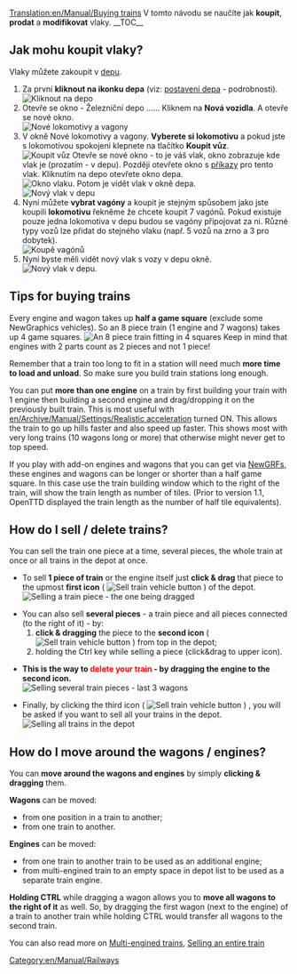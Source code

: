 [[Translation:en/Manual/Buying trains]]
{{cs/Překlad|origin= en/Manual/Buying trains
|from  = en
|to    = cs
|Percentage =1
}}{{cs/Manual/Tutorial/Cvičení}}
V tomto návodu se naučíte jak '''koupit''', '''prodat''' a '''modifikovat''' vlaky.
__TOC__ 
==Jak mohu koupit vlaky?==
Vlaky můžete zakoupit v [[en/Manual/Depots|depu]].
#Za první '''kliknout na ikonku depa''' (viz: [[en/Manual/Building depots|postavení depa]] - podrobnosti).<br/>[[File:en/Manual/BuildTrainTutorial1.png|none|frame|Kliknout na depo]]
#Otevře se okno - Železniční depo ...... Kliknem na '''Nová vozidla'''. A otevře se nové okno.<br/>[[File:en/Manual/BuildTrainTutorial2.png|none|frame|Nové lokomotivy a vagony]]
#V okně Nové lokomotivy a vagony. '''Vyberete si lokomotivu''' a pokud jste s lokomotivou spokojeni klepnete na tlačítko '''Koupit vůz'''.<br/>[[File:en/Manual/BuildTrainTutorial3.png|none|frame|Koupit vůz]] Otevře se nové okno - to je váš vlak, okno zobrazuje kde vlak je (prozatím - v depu). Později otevřete okno s [[en/Manual/Orders|příkazy]] pro tento vlak. Kliknutím na depo otevřete okno depa.<br/>[[File:en/Manual/BuildTrainTutorial5.png|none|frame|Okno vlaku.]] Potom je vidět vlak v okně depa.<br/>[[File:en/Manual/BuildTrainTutorial4.png|none|frame|Nový vlak v depu]]
#Nyní můžete '''vybrat vagóny''' a koupit je stejným spůsobem jako jste koupili '''lokomotivu''' řekněme že chcete koupit 7 vagónů. Pokud existuje pouze jedna lokomotiva v depu budou se vagóny připojovat za ni. Různé typy vozů lze přidat do stejného vlaku (např. 5 vozů na zrno a 3 pro dobytek).<br/>[[File:en/Manual/BuildTrainTutorial6.png|none|frame|Koupě vagónů]]
#Nyní byste měli vidět nový vlak s vozy v depu okně.<br/>[[File:en/Manual/BuildTrainTutorial7.png|none|frame|Nový vlak v depu.]]

==Tips for buying trains==
Every engine and wagon takes up '''half a game square''' (exclude some NewGraphics vehicles). So an 8 piece train (1 engine and 7 wagons) takes up 4 game squares.
[[File:en/Manual/BuildTrainTutorial8.png|none|frame|An 8 piece train fitting in 4 squares]]
Keep in mind that engines with 2 parts count as 2 pieces and not 1 piece!

Remember that a train too long to fit in a station will need much '''more time to load and unload'''. So make sure you build train stations long enough.

You can put '''more than one engine''' on a train by first building your train with 1 engine then building a second engine and drag/dropping it on the previously built train. This is most useful with [[en/Archive/Manual/Settings/Realistic acceleration]] turned ON. This allows the train to go up hills faster and also speed up faster. This shows most with very long trains (10 wagons long or more) that otherwise might never get to top speed.

If you play with add-on engines and wagons that you can get via [[en/Manual/NewGRF|NewGRFs]], these engines and wagons can be longer or shorter than a half game square. In this case use the train building window which to the right of the train, will show the train length as number of tiles. (Prior to version 1.1, OpenTTD displayed the train length as the number of half tile equivalents).

==How do I sell / delete trains?==
You can sell the train one piece at a time, several pieces, the whole train at once or all trains in the depot at once.

* To sell '''1 piece of train''' or the engine itself just '''click & drag''' that piece to the upmost '''first icon''' ( [[File:en/Manual/SellTrainVehicle.png|Sell train vehicle button]] ) of the depot.<br/>[[File:en/Manual/BuildTrainTutorial9.png|none|frame|Selling a train piece - the one being dragged]]

* You can also sell '''several pieces''' - a train piece and all pieces connected (to the right of it) - by:
*# '''click & dragging''' the piece to the '''second icon''' ( [[File:en/Manual/SellEntireTrain.png|Sell train vehicle button]] ) from top in the depot;
*# holding the Ctrl key while selling a piece (click&drag to upper icon).

* '''This is the way to <font color='red'>delete your train</font> - by dragging the engine to the second icon.'''<br/>[[File:en/Manual/BuildTrainTutorial10.png|none|frame|Selling several train pieces - last 3 wagons]]

* Finally, by clicking the third icon ( [[File:en/Manual/SellAllTrains.png|Sell train vehicle button]] ) , you will be asked if you want to sell all your trains in the depot.<br/>[[File:en/Manual/BuildTrainTutorial11.png|none|frame|Selling all trains in the depot]]

==How do I move around the wagons / engines?==

You can '''move around the wagons and engines''' by simply '''clicking & dragging''' them.

'''Wagons''' can be moved:
* from one position in a train to another;
* from one train to another.
'''Engines''' can be moved:
* from one train to another train to be used as an additional engine;
* from multi-engined train to an empty space in depot list to be used as a separate train engine.

'''Holding CTRL''' while dragging a wagon allows you to '''move all wagons to the right of it''' as well. So, by dragging the first wagon (next to the engine) of a train to another train while holding CTRL would transfer all wagons to the second train.

You can also read more on [[en/Archive/Manual/Multiheaded trains|Multi-engined trains]], [[en/Manual/Sell entire train|Selling an entire train]]

[[Category:en/Manual/Railways]]